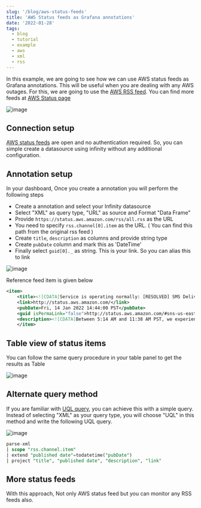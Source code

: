 ```yaml
---
slug: '/blog/aws-status-feeds'
title: 'AWS Status feeds as Grafana annotations'
date: '2022-01-28'
tags:
  - blog
  - tutorial
  - example
  - aws
  - xml
  - rss
---
```


In this example, we are going to see how we can use AWS status feeds as Grafana annotations. This will be useful when you are dealing with any AWS outages. For this, we are going to use the [AWS RSS feed](https://status.aws.amazon.com/rss/all.rss). You can find more feeds at [AWS Status page](https://status.aws.amazon.com/)

![image](https://user-images.githubusercontent.com/153843/151575227-20088546-4368-4066-a91b-64058982544b.png#center)

## Connection setup

[AWS status feeds](https://status.aws.amazon.com/rss/all.rss) are open and no authentication required. So, you can simple create a datasource using infinity without any additional configuration.

## Annotation setup

In your dashboard, Once you create a annotation you will perform the following steps

- Create a annotation and select your Infinity datasource
- Select "XML" as query type, "URL" as source and Format "Data Frame"
- Provide `https://status.aws.amazon.com/rss/all.rss` as the URL
- You need to specify `rss.channel[0].item` as the URL. ( You can find this path from the original rss feed )
- Create `title`, `description` as columns and provide string type
- Create `pubDate` column and mark this as 'DateTime'
- Finally select `guid[0]._` as string. This is your link. So you can alias this to link

![image](https://user-images.githubusercontent.com/153843/151575928-4fc9f188-7f9a-43c5-a92a-6069fe434e6a.png)

Reference feed item is given below

```xml
<item>
    <title><![CDATA[Service is operating normally: [RESOLVED] SMS Delivery Delays]]></title>
    <link>http://status.aws.amazon.com/</link>
    <pubDate>Fri, 14 Jan 2022 14:44:00 PST</pubDate>
    <guid isPermaLink="false">http://status.aws.amazon.com/#sns-us-east-1_1642200240</guid>
    <description><![CDATA[Between 5:14 AM and 11:38 AM PST, we experienced increased delivery latency while delivering SMS messages using US toll-free numbers. Also starting at 5:14 AM, SMS message delivery receipts were delayed, which created a backlog of undelivered delivery receipts. We are continuing to work with our downstream partners to clear this backlog. Receipts for new SMS deliveries will also be delayed until this backlog clears. The issues have been resolved and the service is operating normally.]]></description>
    </item>
```

## Table view of status items

You can follow the same query procedure in your table panel to get the results as Table

![image](https://user-images.githubusercontent.com/153843/151576874-6f4d73d2-9331-4473-a7aa-a3eae0bec880.png#center)

## Alternate query method

If you are familiar with [UQL query](/docs/uql), you can achieve this with a simple query. Instead of selecting "XML" as your query type, you will choose "UQL" in this method and write the following UQL query.

![image](https://user-images.githubusercontent.com/153843/151577609-d2e5a7c3-aaf8-412b-83b8-965ca676eef4.png#center)

```sql
parse-xml
| scope "rss.channel.item"
| extend "published date"=todatetime("pubDate")
| project "title", "published date", "description", "link"
```

## More status feeds

With this approach, Not only AWS status feed but you can monitor any RSS feeds also.
